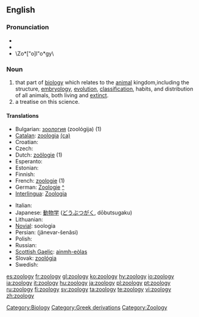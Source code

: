 ==English==
{{wikipedia}}

===Pronunciation===
*{{IPA|/zəʊˈɒlədʒi/}}
*{{SAMPA|/z@U"Ql@dZi/}}
*\Zo*["o]l"o*gy\

===Noun===
{{en-noun|zoologies}}

# that part of [[biology]] which relates to the [[animal]] kingdom,including the structure, [[embryology]], [[evolution]], [[classification]], habits, and distribution of all animals, both living and [[extinct]].
# a treatise on this science.

====Translations====
{{top}}
* Bulgarian: [[зоология]] (zoológija) {{f}} (1)
* [[Catalan]]: [[zoologia]] {{f}} [[:ca:zoologia|(ca)]]
* Croatian: {{t-|hr|zoologija|f}}
* Czech: {{t+|cs|zoologie|f}}
* Dutch: [[zoölogie]] (1)
* Esperanto: {{t-|eo|zoologio|xs=Esperanto}}
* Estonian: {{t-|et|zooloogia}}
* Finnish: {{t+|fi|eläintiede}}
* French: [[zoologie]] {{f}} (1)
* German: [[Zoologie]] {{f}} [[:de:Zoologie|^]]
* [[Interlingua]]: [[Zoologia]]
{{mid}}
* Italian: {{t+|it|zoologia|f}}
* Japanese: [[動物学]] ([[どうぶつがく]], dōbutsugaku)
* Lithuanian: {{t-|lt|zoologija|f|xs=Lithuanian}}
* [[Novial]]: soologia
* Persian: {{fa-Arab|[[جانورشناسی]]}} (jânevar-šenâsi)
* Polish: {{t+|pl|zoologia}}
* Russian: {{t-|ru|зоология|f|tr=zoológija|sc=Cyrl}}
* [[Scottish Gaelic]]: [[ainmh-eòlas]] {{m}}
* Slovak: [[zoológia#Slovak|zoológia]] {{f}}
* Swedish: {{t+|sv|zoologi|c}}
{{bottom}}

[[Category:Biology]]
[[Category:Greek derivations]]
[[Category:Zoology]]

[[es:zoology]]
[[fr:zoology]]
[[gl:zoology]]
[[ko:zoology]]
[[hy:zoology]]
[[io:zoology]]
[[ia:zoology]]
[[it:zoology]]
[[hu:zoology]]
[[ja:zoology]]
[[pl:zoology]]
[[pt:zoology]]
[[ru:zoology]]
[[fi:zoology]]
[[sv:zoology]]
[[ta:zoology]]
[[te:zoology]]
[[vi:zoology]]
[[zh:zoology]]
